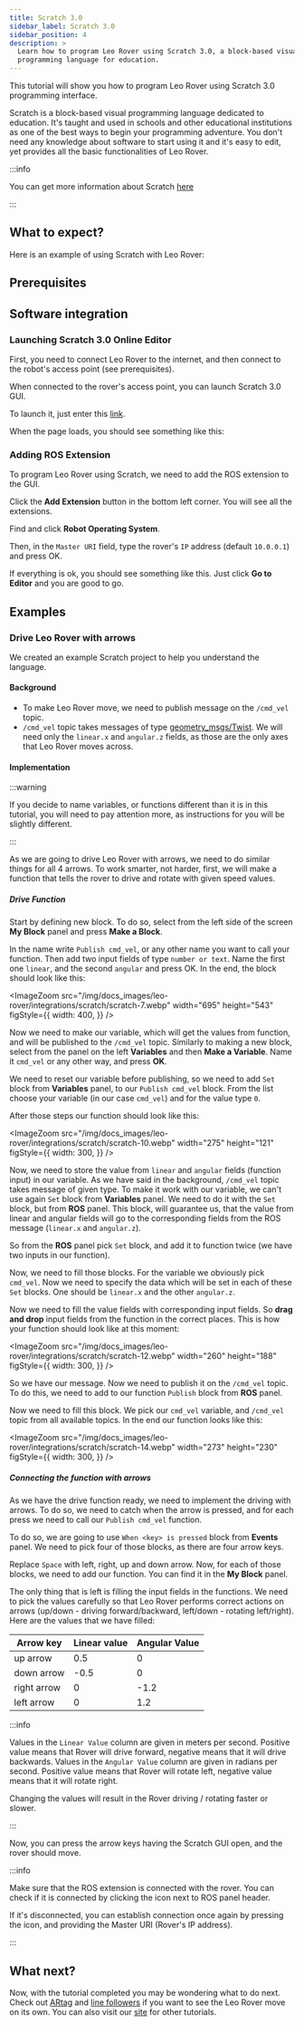 ```yaml
---
title: Scratch 3.0
sidebar_label: Scratch 3.0
sidebar_position: 4
description: >
  Learn how to program Leo Rover using Scratch 3.0, a block-based visual
  programming language for education.
---
```



This tutorial will show you how to program Leo Rover using Scratch 3.0
programming interface.

Scratch is a block-based visual programming language dedicated to education.
It's taught and used in schools and other educational institutions as one of the
best ways to begin your programming adventure. You don't need any knowledge
about software to start using it and it's easy to edit, yet provides all the
basic functionalities of Leo Rover.

:::info

You can get more information about Scratch [here](https://scratch.mit.edu/about)

:::

## What to expect?

Here is an example of using Scratch with Leo Rover:

<div className="video-container">
  <LiteYouTubeEmbed
    id="UBC4wftwxf0"
    params="autoplay=0&autohide=1&showinfo=0&rel=0"
    poster="hqdefault"
    title="Leo Rover Unboxing and Getting Started"
    webp
  />
</div>

## Prerequisites

<LinkButton
  to="/docs/leo-rover/guides/connect-to-rover-ap"
  title="Connect to Leo Rover AP"
/>
<LinkButton
  to="/docs/leo-rover/guides/connect-to-network"
  title="Connect to a local network and the Internet"
/>

## Software integration

### Launching Scratch 3.0 Online Editor

First, you need to connect Leo Rover to the internet, and then connect to the
robot's access point (see prerequisites).

When connected to the rover's access point, you can launch Scratch 3.0 GUI.

To launch it, just enter this
[link](http://scratch3-ros.jsk.imi.i.u-tokyo.ac.jp).

When the page loads, you should see something like this:

<ImageZoom
  src="/img/docs_images/leo-rover/integrations/scratch/scratch-1.webp"
  width="1365"
  height="729"
/>

### Adding ROS Extension

To program Leo Rover using Scratch, we need to add the ROS extension to the GUI.

Click the **Add Extension** button in the bottom left corner. You will see all
the extensions.

<ImageZoom
  src="/img/docs_images/leo-rover/integrations/scratch/scratch-2.webp"
  width="1365"
  height="729"
/>

Find and click **Robot Operating System**.

<ImageZoom
  src="/img/docs_images/leo-rover/integrations/scratch/scratch-3.webp"
  width="1365"
  height="729"
/>

Then, in the `Master URI` field, type the rover's `IP` address (default
`10.0.0.1`) and press OK.

<ImageZoom
  src="/img/docs_images/leo-rover/integrations/scratch/scratch-4.webp"
  width="1365"
  height="729"
/>

If everything is ok, you should see something like this. Just click **Go to
Editor** and you are good to go.

<ImageZoom
  src="/img/docs_images/leo-rover/integrations/scratch/scratch-5.webp"
  width="1365"
  height="729"
/>

## Examples

### Drive Leo Rover with arrows

We created an example Scratch project to help you understand the language.

#### Background

- To make Leo Rover move, we need to publish message on the `/cmd_vel` topic.
- `/cmd_vel` topic takes messages of type
  [geometry_msgs/Twist](http://docs.ros.org/en/noetic/api/geometry_msgs/html/msg/Twist.html).
  We will need only the `linear.x` and `angular.z` fields, as those are the only
  axes that Leo Rover moves across.

#### Implementation

:::warning

If you decide to name variables, or functions different than it is in this
tutorial, you will need to pay attention more, as instructions for you will be
slightly different.

:::

As we are going to drive Leo Rover with arrows, we need to do similar things for
all 4 arrows. To work smarter, not harder, first, we will make a function that
tells the rover to drive and rotate with given speed values.

##### Drive Function

Start by defining new block. To do so, select from the left side of the screen
**My Block** panel and press **Make a Block**.

<ImageZoom
  src="/img/docs_images/leo-rover/integrations/scratch/scratch-6.webp"
  width="1365"
  height="729"
/>

In the name write `Publish cmd_vel`, or any other name you want to call your
function. Then add two input fields of type `number or text`. Name the first one
`linear`, and the second `angular` and press OK. In the end, the block should
look like this:

<ImageZoom
  src="/img/docs_images/leo-rover/integrations/scratch/scratch-7.webp"
  width="695"
  height="543"
  figStyle={{
    width: 400,
  }}
/>

Now we need to make our variable, which will get the values from function, and
will be published to the `/cmd_vel` topic. Similarly to making a new block,
select from the panel on the left **Variables** and then **Make a Variable**.
Name it `cmd_vel` or any other way, and press **OK**.

<ImageZoom
  src="/img/docs_images/leo-rover/integrations/scratch/scratch-8.webp"
  width="1365"
  height="729"
/>

We need to reset our variable before publishing, so we need to add `Set` block
from **Variables** panel, to our `Publish cmd_vel` block. From the list choose
your variable (in our case `cmd_vel`) and for the value type `0`.

<ImageZoom
  src="/img/docs_images/leo-rover/integrations/scratch/scratch-9.webp"
  width="1365"
  height="729"
/>

After those steps our function should look like this:

<ImageZoom
  src="/img/docs_images/leo-rover/integrations/scratch/scratch-10.webp"
  width="275"
  height="121"
  figStyle={{
    width: 300,
  }}
/>

Now, we need to store the value from `linear` and `angular` fields (function
input) in our variable. As we have said in the background, `/cmd_vel` topic
takes message of given type. To make it work with our variable, we can't use
again `Set` block from **Variables** panel. We need to do it with the `Set`
block, but from **ROS** panel. This block, will guarantee us, that the value
from linear and angular fields will go to the corresponding fields from the ROS
message (`linear.x` and `angular.z`).

So from the **ROS** panel pick `Set` block, and add it to function twice (we
have two inputs in our function).

<ImageZoom
  src="/img/docs_images/leo-rover/integrations/scratch/scratch-11.webp"
  width="1365"
  height="729"
/>

Now, we need to fill those blocks. For the variable we obviously pick `cmd_vel`.
Now we need to specify the data which will be set in each of these `Set` blocks.
One should be `linear.x` and the other `angular.z`.

Now we need to fill the value fields with corresponding input fields. So **drag
and drop** input fields from the function in the correct places. This is how
your function should look like at this moment:

<ImageZoom
  src="/img/docs_images/leo-rover/integrations/scratch/scratch-12.webp"
  width="260"
  height="188"
  figStyle={{
    width: 300,
  }}
/>

So we have our message. Now we need to publish it on the `/cmd_vel` topic. To do
this, we need to add to our function `Publish` block from **ROS** panel.

<ImageZoom
  src="/img/docs_images/leo-rover/integrations/scratch/scratch-13.webp"
  width="1365"
  height="729"
/>

Now we need to fill this block. We pick our `cmd_vel` variable, and `/cmd_vel`
topic from all available topics. In the end our function looks like this:

<ImageZoom
  src="/img/docs_images/leo-rover/integrations/scratch/scratch-14.webp"
  width="273"
  height="230"
  figStyle={{
    width: 300,
  }}
/>

##### Connecting the function with arrows

As we have the drive function ready, we need to implement the driving with
arrows. To do so, we need to catch when the arrow is pressed, and for each press
we need to call our `Publish cmd_vel` function.

To do so, we are going to use `When <key> is pressed` block from **Events**
panel. We need to pick four of those blocks, as there are four arrow keys.

<ImageZoom
  src="/img/docs_images/leo-rover/integrations/scratch/scratch-15.webp"
  width="1365"
  height="729"
/>

Replace `Space` with left, right, up and down arrow. Now, for each of those
blocks, we need to add our function. You can find it in the **My Block** panel.

The only thing that is left is filling the input fields in the functions. We
need to pick the values carefully so that Leo Rover performs correct actions on
arrows (up/down - driving forward/backward, left/down - rotating left/right).
Here are the values that we have filled:

| Arrow key   | Linear value | Angular Value |
| ----------- | ------------ | ------------- |
| up arrow    | 0.5          | 0             |
| down arrow  | -0.5         | 0             |
| right arrow | 0            | -1.2          |
| left arrow  | 0            | 1.2           |

:::info

Values in the `Linear Value` column are given in meters per second. Positive
value means that Rover will drive forward, negative means that it will drive
backwards. Values in the `Angular Value` column are given in radians per second.
Positive value means that Rover will rotate left, negative value means that it
will rotate right.

Changing the values will result in the Rover driving / rotating faster or
slower.

:::

Now, you can press the arrow keys having the Scratch GUI open, and the rover
should move.

:::info

Make sure that the ROS extension is connected with the rover. You can check if
it is connected by clicking the icon next to ROS panel header.

If it's disconnected, you can establish connection once again by pressing the
icon, and providing the Master URI (Rover's IP address).

:::

## What next?

Now, with the tutorial completed you may be wondering what to do next. Check out
[ARtag](/docs/leo-rover/integrations/leo-examples/follow-artag) and
[line followers](/docs/leo-rover/integrations/leo-examples/line-follower) if you
want to see the Leo Rover move on its own. You can also visit our
[site](/docs/leo-rover/getting-started) for other tutorials.
